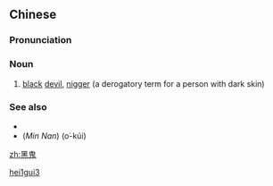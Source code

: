 ==Chinese==
{{zh-forms}}

===Pronunciation===
{{zh-pron
|m=hēiguǐ
|c=hak1 gwai2,haak1 gwai2
|cat=n
}}

===Noun===
{{zh-noun}}

# {{lb|zh|pejorative}} [[black]] [[devil]], [[nigger]] (a derogatory term for a person with dark skin)

===See also===
* {{pedialite|lang=zh}}
* (''Min Nan'') {{zh-l|烏鬼/乌鬼}} (o͘-kúi)

[[Category:Chinese ethnic slurs|hei1gui3]]

[[zh:黑鬼]]
